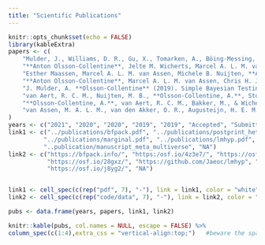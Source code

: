 ```yaml
---
title: "Scientific Publications"
---
```


```r
knitr::opts_chunk$set(echo = FALSE)
library(kableExtra)
papers <- c(
    "Mulder, J., Williams, D. R., Gu, X., Tomarken, A., Böing-Messing, F.,**Olsson-Collentine, A.**, Meijerink-Bosman, M., Menke, J., van Aert, R., Fox, J.-P., Hoijtink, H., Rosseel, Y., Wagenmakers, E.-J., & van Lissa, C. (2021). BFpack: Flexible Bayes Factor Testing of Scientific Theories in R. *Journal of Statistical Software*, 100(18), 1–63. https://doi.org/10.18637/jss.v100.i18",
    "**Anton Olsson-Collentine**, Jelte M. Wicherts, Marcel A. L. M. van Assen (2020). Heterogeneity in direct replications in psychology and its association with effect size. *Psychological Bulletin*, https://doi.org/10.1037/bul0000294.",
    "Esther Maassen, Marcel A. L. M. van Assen, Michele B. Nuijten, **Anton Olsson-Collentine**, Jelte M. Wicherts (2020). Reproducibility of Individual Effect Sizes in Meta-Analyses in Psychology. *PLOS ONE*, https://10.1371/journal.pone.0233107.",
    "**Anton Olsson-Collentine**, Marcel A. L. M. van Assen, Chris H. J. Hartgerink (2019). The Prevalence of Marginally Significant Results in Psychology Over Time. *Psychological Science*, https://doi.org/10.1177/0956797619830326.",
    "J. Mulder, A. **Olsson-Collentine** (2019). Simple Bayesian Testing of Scientific Expectations in Linear Regression Models. *Behavior Research Methods*, https://doi.org/10.3758/s13428-018-01196-9.",
    "van Aert, R. C. M., Nuijten, M. B., **Olsson-Collentine, A.**, Stoevenbelt, A. H.,vandenAkker,O.,& Wicherts,J.M.(2021). Comparing the prevalence of statistical reporting inconsistencies in COVID-19 preprints and matched controls: A Registered Report (Stage 1). *Royal Society Open Science*. Conditionally accepted.",
    "**Olsson-Collentine, A.**, van Aert, R. C. M., Bakker, M., & Wicherts, J. M. (2021). Meta-analyzing the multiverse: A peek under the hood of selective reporting. doi.org/10.31234/osf.io/43yae.",
    "van Assen, M. A. L. M., van den Akker, O. R., Augusteijn, H. E. M., Bakker,M.,Nuijten,M.B., **Olsson-Collentine, A.**,Stoevenbelt,A.H.,Wicherts,J.M.,& van Aert, R. C. M. (2021). The meta-plot: A graphical tool for interpreting the results of a meta-analysis."
)
years <- c("2021", "2020", "2020", "2019", "2019", "Accepted", "Submitted", "Submitted")
link1 <- c("../publications/bfpack.pdf", "../publications/postprint_heterogeneity.pdf", "../publications/maassen_reproducibility-meta.pdf",
          "../publications/marginal.pdf", "../publications/lmhyp.pdf", "../publications/covid-preprints-stage1.pdf",
          "..publication/manuscript_meta_multiverse", "NA")
link2 <- c("https://bfpack.info/", "https:/osf.io/4z3e7/", "https://osf.io/7nsmd/",
           "https://osf.io/28gxz/", "https://github.com/Jaeoc/lmhyp", "https://osf.io/tdfgq/",
           "https://osf.io/j8yg2/", "NA")


link1 <- cell_spec(c(rep("pdf", 7), "-"), link = link1, color = "white",  background = "#0F2E3D") #from kableextra package
link2 <- cell_spec(c(rep("code/data", 7), "-"), link = link2, color = "white", background = "#0F2E3D") #https://cran.r-project.org/web/packages/kableExtra/vignettes/awesome_table_in_html.html#CellText_Specification

pubs <- data.frame(years, papers, link1, link2)


```


```r

knitr::kable(pubs, col.names = NULL, escape = FALSE) %>%
column_spec(c(1:4),extra_css = "vertical-align:top;")   #beware the space, from https://stackoverflow.com/questions/49143690/rmarkdown-kable-vertically-align-cells


```

